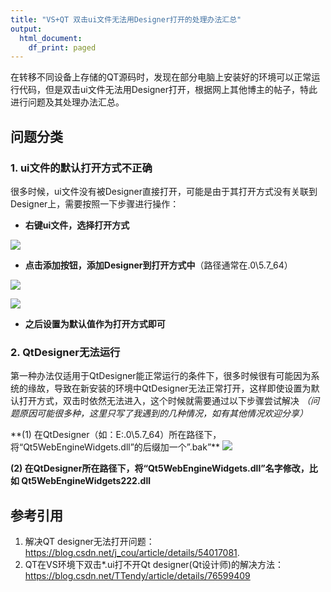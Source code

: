 ```yaml
---
title: "VS+QT 双击ui文件无法用Designer打开的处理办法汇总"
output:
  html_document:
    df_print: paged
---
```


在转移不同设备上存储的QT源码时，发现在部分电脑上安装好的环境可以正常运行代码，但是双击ui文件无法用Designer打开，根据网上其他博主的帖子，特此进行问题及其处理办法汇总。

## 问题分类
### 1. ui文件的默认打开方式不正确
很多时候，ui文件没有被Designer直接打开，可能是由于其打开方式没有关联到Designer上，需要按照一下步骤进行操作：

 - **右键ui文件，选择打开方式**
 
 
 ![](https://img-blog.csdnimg.cn/20201023221107183.png?x-oss-process=image/watermark,type_ZmFuZ3poZW5naGVpdGk,shadow_10,text_aHR0cHM6Ly9ibG9nLmNzZG4ubmV0L3dlaXhpbl80MzU2MDQ4OQ==,size_16,color_FFFFFF,t_70#pic_center)
 
 - **点击添加按钮，添加Designer到打开方式中**（路径通常在\Qt\Qt5.7.0\5.7\msvc2015_64\bin下）
 
 
 ![](https://img-blog.csdnimg.cn/20201023221245623.png?x-oss-process=image/watermark,type_ZmFuZ3poZW5naGVpdGk,shadow_10,text_aHR0cHM6Ly9ibG9nLmNzZG4ubmV0L3dlaXhpbl80MzU2MDQ4OQ==,size_16,color_FFFFFF,t_70#pic_center)
 
 
![](https://img-blog.csdnimg.cn/20201023221428371.png?x-oss-process=image/watermark,type_ZmFuZ3poZW5naGVpdGk,shadow_10,text_aHR0cHM6Ly9ibG9nLmNzZG4ubmV0L3dlaXhpbl80MzU2MDQ4OQ==,size_16,color_FFFFFF,t_70#pic_center)

 - **之后设置为默认值作为打开方式即可**



### 2. QtDesigner无法运行
第一种办法仅适用于QtDesigner能正常运行的条件下，很多时候很有可能因为系统的缘故，导致在新安装的环境中QtDesigner无法正常打开，这样即使设置为默认打开方式，双击时依然无法进入，这个时候就需要通过以下步骤尝试解决
*（问题原因可能很多种，这里只写了我遇到的几种情况，如有其他情况欢迎分享）*

 **(1) 在QtDesigner（如：E:\Qt\Qt5.7.0\5.7\msvc2015_64\bin）所在路径下，将“Qt5WebEngineWidgets.dll”的后缀加一个”.bak”**
![](https://img-blog.csdnimg.cn/20201023222306711.png?x-oss-process=image/watermark,type_ZmFuZ3poZW5naGVpdGk,shadow_10,text_aHR0cHM6Ly9ibG9nLmNzZG4ubmV0L3dlaXhpbl80MzU2MDQ4OQ==,size_16,color_FFFFFF,t_70#pic_center)


 **(2) 在QtDesigner所在路径下，将“Qt5WebEngineWidgets.dll”名字修改，比如 Qt5WebEngineWidgets222.dll**

## 参考引用
1. 解决QT designer无法打开问题： [https://blog.csdn.net/j_cou/article/details/54017081](https://blog.csdn.net/j_cou/article/details/54017081).
2. QT在VS环境下双击*.ui打不开Qt designer(Qt设计师)的解决方法：[https://blog.csdn.net/TTendy/article/details/76599409](https://blog.csdn.net/TTendy/article/details/76599409)




